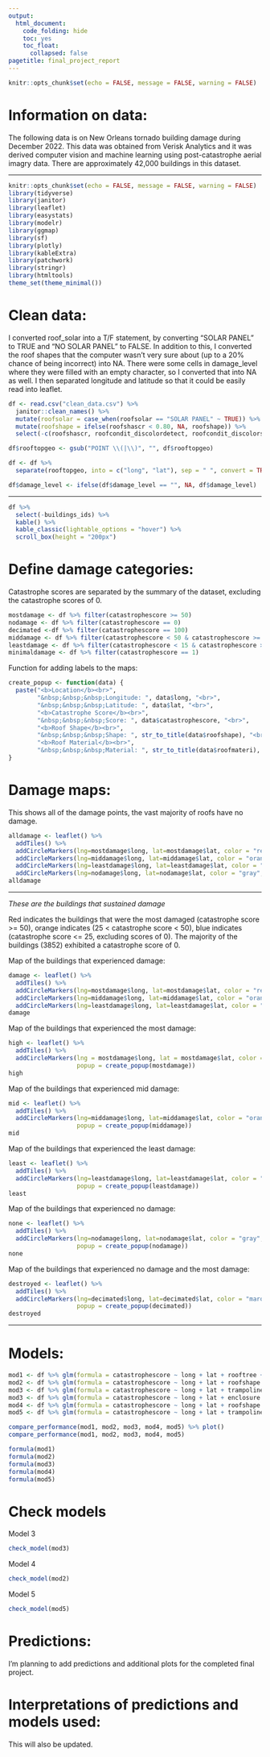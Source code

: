 ```yaml
---
output: 
  html_document:
    code_folding: hide
    toc: yes
    toc_float:
      collapsed: false
pagetitle: final_project_report
---
```


```r
knitr::opts_chunk$set(echo = FALSE, message = FALSE, warning = FALSE)
```

# Information on data:
The following data is on New Orleans tornado building damage during December 2022. This data was obtained from Verisk Analytics and it was derived computer vision and machine learning using post-catastrophe aerial imagry data. There are approximately 42,000 buildings in this dataset. 

---

```r
knitr::opts_chunk$set(echo = FALSE, message = FALSE, warning = FALSE)
library(tidyverse)
library(janitor)
library(leaflet)
library(easystats)
library(modelr)
library(ggmap)
library(sf)
library(plotly)
library(kableExtra)
library(patchwork)
library(stringr)
library(htmltools)
theme_set(theme_minimal())
```

# Clean data:

I converted roof_solar into a T/F statement, by converting "SOLAR PANEL" to TRUE and "NO SOLAR PANEL" to FALSE. In addition to this, I converted the roof shapes that the computer wasn't very sure about (up to a 20% chance of being incorrect) into NA. There were some cells in damage_level where they were filled with an empty character, so I converted that into NA as well. I then separated longitude and latitude so that it could be easily read into leaflet. 

```r
df <- read.csv("clean_data.csv") %>% 
  janitor::clean_names() %>% 
  mutate(roofsolar = case_when(roofsolar == "SOLAR PANEL" ~ TRUE)) %>%
  mutate(roofshape = ifelse(roofshascr < 0.80, NA, roofshape)) %>%
  select(-c(roofshascr, roofcondit_discolordetect, roofcondit_discolorscore, roofcondit_discolorpercen, trampscr, roofcondit_tarppercen))

df$rooftopgeo <- gsub("POINT \\(|\\)", "", df$rooftopgeo)

df <- df %>%
  separate(rooftopgeo, into = c("long", "lat"), sep = " ", convert = TRUE)

df$damage_level <- ifelse(df$damage_level == "", NA, df$damage_level)
```
---

```r
df %>%
  select(-buildings_ids) %>%
  kable() %>%
  kable_classic(lightable_options = "hover") %>%
  scroll_box(height = "200px")
```

# Define damage categories:

Catastrophe scores are separated by the summary of the dataset, excluding the catastrophe scores of 0.

```r
mostdamage <- df %>% filter(catastrophescore >= 50)
nodamage <- df %>% filter(catastrophescore == 0)
decimated <-df %>% filter(catastrophescore == 100)
middamage <- df %>% filter(catastrophescore < 50 & catastrophescore >= 15)
leastdamage <- df %>% filter(catastrophescore < 15 & catastrophescore >= 2)
minimaldamage <- df %>% filter(catastrophescore == 1)
```

Function for adding labels to the maps:

```r
create_popup <- function(data) {
  paste("<b>Location</b><br>",
        "&nbsp;&nbsp;&nbsp;Longitude: ", data$long, "<br>",
        "&nbsp;&nbsp;&nbsp;Latitude: ", data$lat, "<br>",
        "<b>Catastrophe Score</b><br>",
        "&nbsp;&nbsp;&nbsp;Score: ", data$catastrophescore, "<br>",
        "<b>Roof Shape</b><br>",
        "&nbsp;&nbsp;&nbsp;Shape: ", str_to_title(data$roofshape), "<br>",
        "<b>Roof Material</b><br>",
        "&nbsp;&nbsp;&nbsp;Material: ", str_to_title(data$roofmateri), "<br>")
}
```

# Damage maps:

This shows all of the damage points, the vast majority of roofs have no damage.

```r
alldamage <- leaflet() %>%
  addTiles() %>%
  addCircleMarkers(lng=mostdamage$long, lat=mostdamage$lat, color = "red", radius = 2, popup = create_popup(mostdamage)) %>%
  addCircleMarkers(lng=middamage$long, lat=middamage$lat, color = "orange", radius = 2, popup = create_popup(middamage)) %>%
  addCircleMarkers(lng=leastdamage$long, lat=leastdamage$lat, color = "blue", radius = 2, popup = create_popup(leastdamage)) %>%
  addCircleMarkers(lng=nodamage$long, lat=nodamage$lat, color = "gray", radius = .5, popup = create_popup(nodamage))
alldamage
```

---

*These are the buildings that sustained damage*

Red indicates the buildings that were the most damaged (catastrophe score >= 50), orange indicates (25 < catastrophe score < 50), blue indicates (catastrophe score <= 25, excluding scores of 0). The majority of the buildings (3852) exhibited a catastrophe score of 0.

Map of the buildings that experienced damage:

```r
damage <- leaflet() %>%
  addTiles() %>%
  addCircleMarkers(lng=mostdamage$long, lat=mostdamage$lat, color = "red", radius = 2, popup = create_popup(mostdamage)) %>% 
  addCircleMarkers(lng=middamage$long, lat=middamage$lat, color = "orange", radius = 2, popup = create_popup(middamage)) %>% 
  addCircleMarkers(lng=leastdamage$long, lat=leastdamage$lat, color = "blue", radius = 2, popup = create_popup(leastdamage))
damage
```

Map of the buildings that experienced the most damage:

```r
high <- leaflet() %>%
  addTiles() %>%
  addCircleMarkers(lng = mostdamage$long, lat = mostdamage$lat, color = "red", radius = 2, 
                   popup = create_popup(mostdamage))
high
```

Map of the buildings that experienced mid damage:

```r
mid <- leaflet() %>%
  addTiles() %>%
  addCircleMarkers(lng=middamage$long, lat=middamage$lat, color = "orange", radius = 2,
                   popup = create_popup(middamage))
mid
```

Map of the buildings that experienced the least damage:

```r
least <- leaflet() %>%
  addTiles() %>%
  addCircleMarkers(lng=leastdamage$long, lat=leastdamage$lat, color = "blue", radius = 2,
                   popup = create_popup(leastdamage))
least
```

Map of the buildings that experienced no damage:

```r
none <- leaflet() %>%
  addTiles() %>%
  addCircleMarkers(lng=nodamage$long, lat=nodamage$lat, color = "gray", radius = .5,
                   popup = create_popup(nodamage))
none
```

Map of the buildings that experienced no damage and the most damage:

```r
destroyed <- leaflet() %>%
  addTiles() %>%
  addCircleMarkers(lng=decimated$long, lat=decimated$lat, color = "maroon", radius = 2,
                   popup = create_popup(decimated))
destroyed
```

---

# Models:

```r
mod1 <- df %>% glm(formula = catastrophescore ~ long + lat + rooftree + roofshape, family = "gaussian")
mod2 <- df %>% glm(formula = catastrophescore ~ long + lat + roofshape + rooftree + roofmateri, family = "gaussian")
mod3 <- df %>% glm(formula = catastrophescore ~ long + lat + trampoline + deck + pool + enclosure + divingboar + waterslide + playground + sportcourt + primarystr + roofsolar + rooftree + roofmateri * roofshape, family = "gaussian")
mod3 <- df %>% glm(formula = catastrophescore ~ long + lat + enclosure + roofmateri + roofsolar + rooftree + roofshape, family = "gaussian")
mod4 <- df %>% glm(formula = catastrophescore ~ long + lat + roofshape + rooftree + roofmateri + trampoline * deck * pool * enclosure * divingboar * waterslide * playground * sportcourt * primarystr * roofsolar, family = "gaussian")
mod5 <- df %>% glm(formula = catastrophescore ~ long + lat + trampoline * deck * pool * enclosure * divingboar * waterslide * playground * sportcourt * primarystr * roofsolar + roofmateri + roofshape + rooftree, family = "gaussian")

compare_performance(mod1, mod2, mod3, mod4, mod5) %>% plot()
compare_performance(mod1, mod2, mod3, mod4, mod5)

formula(mod1)
formula(mod2)
formula(mod3)
formula(mod4)
formula(mod5)
```

# Check models 

Model 3

```r
check_model(mod3)
```

Model 4

```r
check_model(mod2)
```

Model 5

```r
check_model(mod5)
```



# Predictions:

I'm planning to add predictions and additional plots for the completed final project.

# Interpretations of predictions and models used:

This will also be updated.
